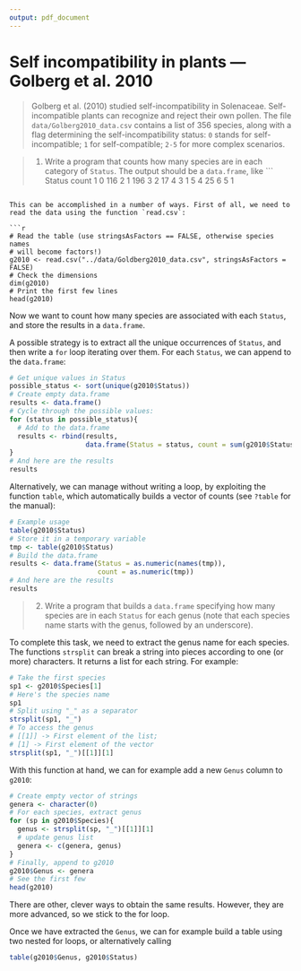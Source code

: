 ```yaml
---
output: pdf_document
---
```


# Self incompatibility in plants --- Golberg et al. 2010

> Golberg et al. (2010) studied self-incompatibility in Solenaceae. Self-incompatible plants can recognize and reject their own pollen. The file `data/Golberg2010_data.csv` contains a list of 356 species, along with a flag determining the self-incompatibility status: `0` stands for self-incompatible; `1` for self-compatible; `2-5` for more complex scenarios.

> 1. Write a program that counts how many species are in each category of `Status`. The output should be a `data.frame`, like
> ```
  Status count
1      0   116
2      1   196
3      2    17
4      3     1
5      4    25
6      5     1
```

This can be accomplished in a number of ways. First of all, we need to read the data using the function `read.csv`:

```r
# Read the table (use stringsAsFactors == FALSE, otherwise species names
# will become factors!)
g2010 <- read.csv("../data/Goldberg2010_data.csv", stringsAsFactors = FALSE)
# Check the dimensions
dim(g2010)
# Print the first few lines
head(g2010)
```

Now we want to count how many species are associated with each `Status`, and store the results in a `data.frame`. 

A possible strategy is to extract all the unique occurrences of `Status`, and then write a `for` loop iterating over them. For each `Status`, we can append to the `data.frame`:

```r
# Get unique values in Status
possible_status <- sort(unique(g2010$Status))
# Create empty data.frame
results <- data.frame()
# Cycle through the possible values:
for (status in possible_status){
  # Add to the data.frame
  results <- rbind(results, 
                   data.frame(Status = status, count = sum(g2010$Status == status)))
}
# And here are the results
results
```

Alternatively, we can manage without writing a loop, by exploiting the function `table`, which automatically builds a vector of counts (see `?table` for the manual):

```r
# Example usage
table(g2010$Status)
# Store it in a temporary variable
tmp <- table(g2010$Status)
# Build the data.frame
results <- data.frame(Status = as.numeric(names(tmp)),
                      count = as.numeric(tmp))
# And here are the results
results
```

> 2. Write a program that builds a `data.frame` specifying how many species are in each `Status` for each genus (note that each species name starts with the genus, followed by an underscore).

To complete this task, we need to extract the genus name for each species. The functions `strsplit` can break a string into pieces according to one (or more) characters. It returns a list for each string. For example:

```r
# Take the first species
sp1 <- g2010$Species[1]
# Here's the species name
sp1
# Split using "_" as a separator
strsplit(sp1, "_")
# To access the genus 
# [[1]] -> First element of the list; 
# [1] -> First element of the vector
strsplit(sp1, "_")[[1]][1]
```

With this function at hand, we can for example add a new `Genus` column to `g2010`:

```r
# Create empty vector of strings
genera <- character(0)
# For each species, extract genus
for (sp in g2010$Species){
  genus <- strsplit(sp, "_")[[1]][1]
  # update genus list
  genera <- c(genera, genus)
}
# Finally, append to g2010
g2010$Genus <- genera
# See the first few
head(g2010)
```

There are other, clever ways to obtain the same results. However, they are more advanced, so we stick to the for loop.

Once we have extracted the `Genus`, we can for example build a table using two nested for loops, or alternatively calling

```r
table(g2010$Genus, g2010$Status)
```

